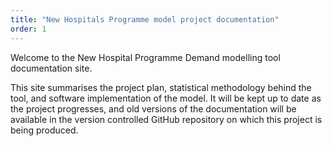 ```yaml
---
title: "New Hospitals Programme model project documentation"
order: 1
---
```


Welcome to the New Hospital Programme Demand modelling tool documentation site.

This site summarises the project plan, statistical methodology behind the tool, and software implementation of the model. It will be kept up to date as the project progresses, and old versions of the documentation will be available in the version controlled GitHub repository on which this project is being produced.
